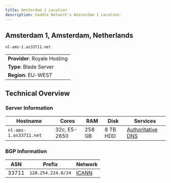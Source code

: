 ```yaml
---
title: Amsterdam 1 Location
description: Saddle Network's Amsterdam 1 Location.
---
```


## Amsterdam 1, Amsterdam, Netherlands
`nl-ams-1.as33711.net`

||
|---|
| **Provider**: Royale Hosting |
| **Type**: Blade Server |
| **Region**: EU-WEST |

## Technical Overview

### Server Information
| Hostname | Cores | RAM | Disk | Services |
| --- | --- | --- | --- | --- |
| `nl-ams-1.as33711.net` | 32c, E5-2650 | 258 GB | 8 TB HDD | [Authoritative DNS](/infra/anycast/auth-dns) |

### BGP Information
| ASN | Prefix | Network |
| --- | --- | --- |
| 33711 | `128.254.224.0/24` | [ICANN](/infra/nets/icann) |